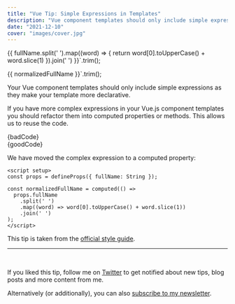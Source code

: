 ```yaml
---
title: "Vue Tip: Simple Expressions in Templates"
description: "Vue component templates should only include simple expressions, with more complex expressions refactored into computed properties or methods."
date: "2021-12-10"
cover: "images/cover.jpg"
---
```


<span>{{
  fullName.split(' ').map((word) => {
    return word[0].toUpperCase() + word.slice(1)
  }).join(' ')
}}</span>`.trim();

<span>{{ normalizedFullName }}</span>`.trim();

Your Vue component templates should only include simple expressions as they make your template more declarative.

If you have more complex expressions in your Vue.js component templates you should refactor them into computed properties or methods. This allows us to reuse the code.

<TipCard highlight="bad" language="js">
  {badCode}
</TipCard>

<br />

<TipCard highlight="good" language="js">
  {goodCode}
</TipCard>

<br />

We have moved the complex expression to a computed property:

```vue
<script setup>
const props = defineProps({ fullName: String });

const normalizedFullName = computed(() =>
  props.fullName
    .split(' ')
    .map((word) => word[0].toUpperCase() + word.slice(1))
    .join(' ')
);
</script>
```

This tip is taken from the [official style guide](https://v3.vuejs.org/style-guide/#simple-expressions-in-templates-strongly-recommended).

---
<br/>

If you liked this tip, follow me on [Twitter](https://twitter.com/mokkapps) to get notified about new tips, blog posts and more content from me.

Alternatively (or additionally), you can also [subscribe to my newsletter](https://mokkapps.de/newsletter).
